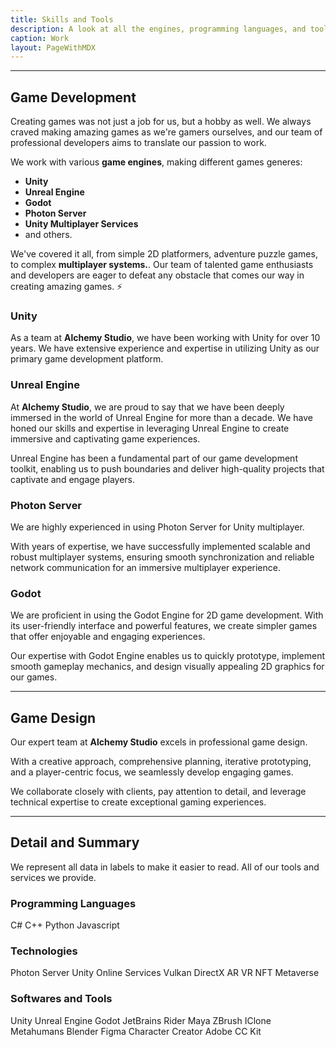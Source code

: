 ```yaml
---
title: Skills and Tools
description: A look at all the engines, programming languages, and tools we work with.
caption: Work
layout: PageWithMDX
---
```



---

## Game Development

Creating games was not just a job for us, but a hobby as well. We always craved making amazing games as we're gamers ourselves, and our team of professional developers aims to translate our passion to work.

We work with various **game engines**, making different games generes:

- **Unity**
- **Unreal Engine**
- **Godot**
- **Photon Server**
- **Unity Multiplayer Services**
- and others.

We've covered it all, from simple 2D platformers, adventure puzzle games, to complex **multiplayer systems.**. Our team of talented game enthusiasts and developers are eager to defeat any obstacle that comes our way in creating amazing games. ⚡

### Unity

As a team at **Alchemy Studio**, we have been working with Unity for over 10 years. We have extensive experience and expertise in utilizing Unity as our primary game development platform.

### Unreal Engine

At **Alchemy Studio**, we are proud to say that we have been deeply immersed in the world of Unreal Engine for more than a decade. We have honed our skills and expertise in leveraging Unreal Engine to create immersive and captivating game experiences.

Unreal Engine has been a fundamental part of our game development toolkit, enabling us to push boundaries and deliver high-quality projects that captivate and engage players.

### Photon Server

We are highly experienced in using Photon Server for Unity multiplayer.

With years of expertise, we have successfully implemented scalable and robust multiplayer systems, ensuring smooth synchronization and reliable network communication for an immersive multiplayer experience.

### Godot

We are proficient in using the Godot Engine for 2D game development. With its user-friendly interface and powerful features, we create simpler games that offer enjoyable and engaging experiences.

Our expertise with Godot Engine enables us to quickly prototype, implement smooth gameplay mechanics, and design visually appealing 2D graphics for our games.

---

## Game Design

Our expert team at **Alchemy Studio** excels in professional game design.

With a creative approach, comprehensive planning, iterative prototyping, and a player-centric focus, we seamlessly develop engaging games.

We collaborate closely with clients, pay attention to detail, and leverage technical expertise to create exceptional gaming experiences.

---

## Detail and Summary

We represent all data in labels to make it easier to read. All of our tools and services we provide.

### Programming Languages

<VStack spacing={12}>
  <HStack spacing={8}>
    <Label indicator={100}>C#</Label>
    <Label indicator={100}>C++</Label>
    <Label indicator={100}>Python</Label>
  </HStack>
  <HStack spacing={8}>
    <Label indicator={50}>Javascript</Label>
  </HStack>
</VStack>

### Technologies

<VStack spacing={12}>
  <HStack spacing={8}>
    <Label indicator={50}>Photon Server</Label>
    <Label indicator={50}>Unity Online Services</Label>
  </HStack>
  <HStack spacing={8}>
    <Label indicator={100}>Vulkan</Label>
    <Label indicator={50}>DirectX</Label>
    <Label indicator={50}>AR</Label>
    <Label indicator={50}>VR</Label>
    <Label indicator={50}>NFT</Label>
    <Label indicator={25}>Metaverse</Label>
  </HStack>
</VStack>

### Softwares and Tools

<VStack spacing={12}>
  <HStack spacing={8}>
    <Label indicator={100}>Unity</Label>
    <Label indicator={100}>Unreal Engine</Label>
    <Label indicator={100}>Godot</Label>
    <Label indicator={50}>JetBrains Rider</Label>
  </HStack>
  <HStack spacing={8}>
    <Label indicator={100}>Maya</Label>
    <Label indicator={100}>ZBrush</Label>
    <Label indicator={100}>IClone</Label>
    <Label indicator={100}>Metahumans</Label>
    <Label indicator={100}>Blender</Label>

  </HStack>
    <HStack spacing={8}>
    <Label indicator={100}>Figma</Label>
    <Label indicator={50}>Character Creator</Label>
    <Label indicator={25}>Adobe CC Kit</Label>
  </HStack>
</VStack>
